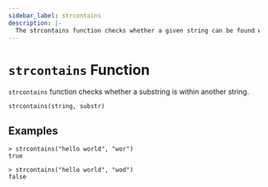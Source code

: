 ```yaml
---
sidebar_label: strcontains
description: |-
  The strcontains function checks whether a given string can be found within another string.
---
```


# `strcontains` Function

`strcontains` function checks whether a substring is within another string.

```hcl
strcontains(string, substr)
```

## Examples

```
> strcontains("hello world", "wor")
true
```

```
> strcontains("hello world", "wod")
false
```
